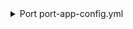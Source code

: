 <details>
<summary>Port port-app-config.yml</summary>

```yaml showLineNumbers
resources:
  - kind: repository
    selector:
      query: 'true'
    port:
      entity:
        mappings:
          identifier: .name
          title: .name
          blueprint: '"githubRepository"'
          properties:
            readme: file://README.md
            url: .html_url
            defaultBranch: .default_branch
  - kind: branch
    selector:
      query: '.repository.default_branch == .branch.name'
    port:
      entity:
        mappings:
          identifier: .repository.name + "_" + .branch.name
          title: .repository.name + " " + .branch.name
          blueprint: '"branch_protection"'
          properties:
            is_protected: .branch.protected
            url: .branch._links.html
            require_approval_count: >-
              .branch.protectionRules.required_pull_request_reviews.required_approving_review_count
            require_code_owner_review: >-
              .branch.protectionRules.required_pull_request_reviews.require_code_owner_reviews
            allow_force_pushes: .branch.protectionRules.allow_force_pushes.enabled
            allow_deletions: .branch.protectionRules.allow_deletions.enabled
            require_signed_commits: .branch.protectionRules.required_signatures.enabled
            require_linear_history: .branch.protectionRules.required_linear_history.enabled
            restrict_creations: .branch.protectionRules.block_creations.enabled
            restrict_updates: .branch.protectionRules.restrict_updates.enabled
            require_conversation_resolution: >-
             .branch.protectionRules.required_conversation_resolution.enabled
            lock_branch: .branch.protectionRules.lock_branch.enabled
            block_force_pushes: .branch.protectionRules.allow_force_pushes.enabled == false
          relations:
            repository: .repository.name
```
</details>
